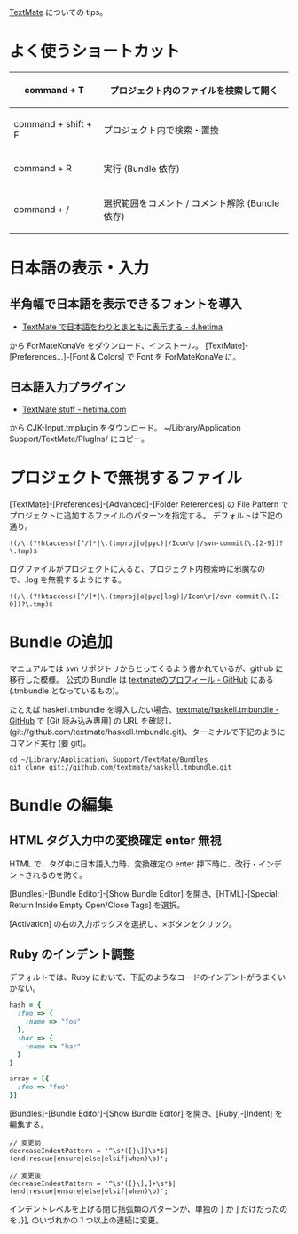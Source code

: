 [http://macromates.com/ TextMate] についての tips。

= よく使うショートカット =
{|class="wikitable"
! command + T
| プロジェクト内のファイルを検索して開く
|-
! command + shift + F
| プロジェクト内で検索・置換
|-
! command + R
| 実行 (Bundle 依存)
|-
! command + /
| 選択範囲をコメント / コメント解除 (Bundle 依存)
|}

= 日本語の表示・入力 =
== 半角幅で日本語を表示できるフォントを導入 ==
* [http://d.hatena.ne.jp/hetima/20061102/1162435711 TextMate で日本語をわりとまともに表示する - d.hetima]
から ForMateKonaVe をダウンロード、インストール。
[TextMate]-[Preferences...]-[Font & Colors] で Font を ForMateKonaVe に。

== 日本語入力プラグイン ==
* [http://hetima.com/textmate/index.html TextMate stuff - hetima.com]
から CJK-Input.tmplugin をダウンロード。
~/Library/Application Support/TextMate/PlugIns/ にコピー。

= プロジェクトで無視するファイル =
[TextMate]-[Preferences]-[Advanced]-[Folder References] の File Pattern でプロジェクトに追加するファイルのパターンを指定する。
デフォルトは下記の通り。
<pre>
!(/\.(?!htaccess)[^/]*|\.(tmproj|o|pyc)|/Icon\r|/svn-commit(\.[2-9])?\.tmp)$
</pre>
ログファイルがプロジェクトに入ると、プロジェクト内検索時に邪魔なので、.log を無視するようにする。
<pre>
!(/\.(?!htaccess)[^/]*|\.(tmproj|o|pyc|log)|/Icon\r|/svn-commit(\.[2-9])?\.tmp)$
</pre>

= Bundle の追加 =
マニュアルでは svn リポジトリからとってくるよう書かれているが、github に移行した模様。
公式の Bundle は [https://github.com/textmate textmateのプロフィール - GitHub] にある (.tmbundle となっているもの)。

たとえば haskell.tmbundle を導入したい場合、[https://github.com/textmate/haskell.tmbundle textmate/haskell.tmbundle - GitHub] で [Git 読み込み専用] の URL を確認し (git://github.com/textmate/haskell.tmbundle.git)、ターミナルで下記のようにコマンド実行 (要 git)。
<pre>
cd ~/Library/Application\ Support/TextMate/Bundles
git clone git://github.com/textmate/haskell.tmbundle.git
</pre>

= Bundle の編集 =
== HTML タグ入力中の変換確定 enter 無視 ==
HTML で、タグ中に日本語入力時、変換確定の enter 押下時に、改行・インデントされるのを防ぐ。

[Bundles]-[Bundle Editor]-[Show Bundle Editor] を開き、[HTML]-[Special: Return Inside Empty Open/Close Tags] を選択。

[Activation] の右の入力ボックスを選択し、×ボタンをクリック。

== Ruby のインデント調整 ==
デフォルトでは、Ruby において、下記のようなコードのインデントがうまくいかない。
<source lang="ruby">
hash = {
  :foo => {
    :name => "foo"
  },
  :bar => {
    :name => "bar"
  }
}

array = [{
  :foo => "foo"
}]
</source>
[Bundles]-[Bundle Editor]-[Show Bundle Editor] を開き、[Ruby]-[Indent] を編集する。
<pre>
// 変更前
decreaseIndentPattern = '^\s*([}\]]\s*$|(end|rescue|ensure|else|elsif|when)\b)';
</pre>
<pre>
// 変更後
decreaseIndentPattern = '^\s*([}\],]+\s*$|(end|rescue|ensure|else|elsif|when)\b)';
</pre>
インデントレベルを上げる閉じ括弧類のパターンが、単独の } か ] だけだったのを、}], のいづれかの 1 つ以上の連続に変更。
